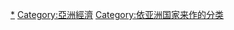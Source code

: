 {{Categories by country|nocat}}

[[Category:各國經濟|*]]
[[Category:亞洲經濟|Category:亞洲經濟]]
[[Category:依亚洲国家来作的分类|Category:依亚洲国家来作的分类]]